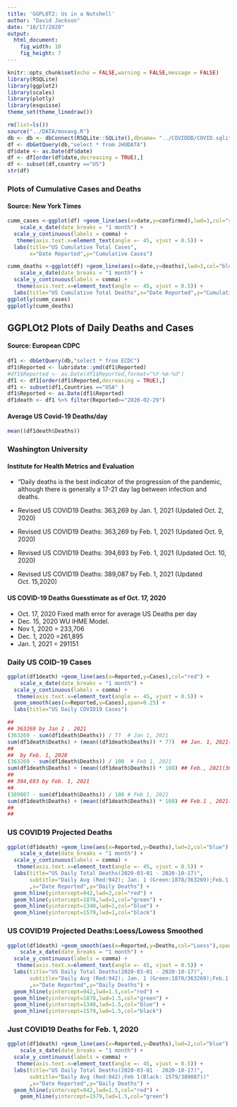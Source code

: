 ```yaml
---
title: 'GGPLOT2: Us in a Nutshell'
author: "David Jackson"
date: "10/17/2020"
output: 
  html_document: 
    fig_width: 10
    fig_height: 7
---
```


```r
knitr::opts_chunk$set(echo = FALSE,warning = FALSE,message = FALSE)
library(RSQLite)
library(ggplot2)
library(scales)
library(plotly)
library(esquisse)
theme_set(theme_linedraw())
```

```r
rm(list=ls())
source("../DATA/movavg.R")
db <- db <- dbConnect(RSQLite::SQLite(),dbname= "../COVIDDB/COVID.sqlite3")
df <- dbGetQuery(db,"select * from JHUDATA")
df$date <- as.Date(df$date)
df <- df[order(df$date,decreasing = TRUE),]
df <- subset(df,country =="US")
str(df)

```

### Plots of Cumulative Cases and Deaths
#### Source: New York Times

```r
cumm_cases <-ggplot(df) +geom_line(aes(x=date,y=confirmed),lwd=3,col="red") + 
    scale_x_date(date_breaks = "1 month") +
  scale_y_continuous(labels = comma) +
   theme(axis.text.x=element_text(angle =- 45, vjust = 0.5)) +
  labs(title="US Cumulative Total Cases",
       x="Date Reported",y="Cumulative Cases") 
```
```r
cumm_deaths <-ggplot(df) +geom_line(aes(x=date,y=deaths),lwd=3,col="blue") + 
    scale_x_date(date_breaks = "1 month") +
  scale_y_continuous(labels = comma) +
   theme(axis.text.x=element_text(angle =- 45, vjust = 0.5)) +
  labs(title="US Cumulative Total Deaths",x="Date Reported",y="Cumulative Deaths")
ggplotly(cumm_cases)
ggplotly(cumm_deaths)
```

## GGPLOt2 Plots of Daily Deaths and Cases
#### Source: European CDPC

```r
df1 <- dbGetQuery(db,"select * from ECDC")
df1$Reported <- lubridate::ymd(df1$Reported)
#df1$Reported <- as.Date(df1$Reported,format="%Y-%m-%d")
df1 <- df1[order(df1$Reported,decreasing = TRUE),]
df1 <- subset(df1,Countries =="USA" )
df1$Reported <- as.Date(df1$Reported)
df1death <- df1 %>% filter(Reported>="2020-02-29") 
```

#### Average US Covid-19 Deaths/day

```r
mean((df1death$Deaths))
```

### Washington University
#### Institute for Health Metrics and Evaluation
* "Daily deaths is the best indicator of the progression of the pandemic, although there is generally a 17-21 day lag between infection and deaths.

* Revised US COVID19 Deaths: 363,269 by Jan. 1, 2021 (Updated Oct. 2, 2020)
* Revised US COVID19 Deaths: 363,269 by Feb. 1, 2021 (Updated Oct. 9, 2020)
* Revised US COVID19 Deaths: 394,693 by Feb. 1, 2021 (Updated Oct. 10, 2020)
* Revised US COVID19 Deaths: 389,087 by Feb. 1, 2021 (Updated Oct. 15,2020)

#### US COVID-19 Deaths  Guesstimate as of Oct. 17, 2020
* Oct. 17, 2020 Fixed math error for average US Deaths per day
* Dec. 15, 2020 WU IHME Model.
* Nov 1, 2020 = 233,706
* Dec. 1, 2020 =261,895
* Jan. 1, 2021 = 291151

### Daily US COID-19 Cases

```r
ggplot(df1death) +geom_line(aes(x=Reported,y=Cases),col="red") + 
    scale_x_date(date_breaks = "1 month") +
  scale_y_continuous(labels = comma) +
   theme(axis.text.x=element_text(angle =- 45, vjust = 0.5)) + 
  geom_smooth(aes(x=Reported,y=Cases),span=0.25) +
  labs(title="US Daily COVID19 Cases")
```

```r
##
## 363269 by Jan 1 . 2021 
(363269 - sum(df1death$Deaths)) / 77  # Jan 1, 2021
sum(df1death$Deaths) + (mean((df1death$Deaths)) * 77)  ## Jan. 1, 2021(363269)
##
##  by Feb. 1, 2020
(363269 - sum(df1death$Deaths)) / 108  # Feb 1, 2021
sum(df1death$Deaths) + (mean((df1death$Deaths)) * 108) ## Feb., 2021(363269)
##
## 394,693 by Feb. 1, 2021
##
(389087 - sum(df1death$Deaths)) / 108 # Feb 1, 2021
sum(df1death$Deaths) + (mean((df1death$Deaths)) * 108) ## Feb.1 , 2021(389087)
##
## 
```

### US COVID19 Projected Deaths

```r
ggplot(df1death) +geom_line(aes(x=Reported,y=Deaths),lwd=2,col="blue") + 
    scale_x_date(date_breaks = "1 month") +
  scale_y_continuous(labels = comma) +
   theme(axis.text.x=element_text(angle =- 45, vjust = 0.5)) +
  labs(title="US Daily Total Deaths(2020-03-01 - 2020-10-17)",
       subtitle="Daily Avg (Red:942); Jan. 1 (Green:1878/363269);Feb.1 (Blue:1340/363269);Feb 1(Black: 1579/389087))"
       ,x="Date Reported",y="Daily Deaths") +
  geom_hline(yintercept=942,lwd=2,col="red") +
  geom_hline(yintercept=1878,lwd=1,col="green") +
  geom_hline(yintercept=1340,lwd=1,col="blue") +
  geom_hline(yintercept=1579,lwd=1,col="black")

```
### US COVID19 Projected Deaths:Loess/Lowess Smoothed

```r
ggplot(df1death) +geom_smooth(aes(x=Reported,y=Deaths,col="Loess"),span=0.25) +
    scale_x_date(date_breaks = "1 month") +
  scale_y_continuous(labels = comma) +
   theme(axis.text.x=element_text(angle =- 45, vjust = 0.5)) +
  labs(title="US Daily Total Deaths(2020-03-01 - 2020-10-17)",
       subtitle="Daily Avg (Red:942); Jan. 1 (Green:1878/363269);Feb.1 (Blue:1340/389087);Feb 1(Black: 1579/389087))"
       ,x="Date Reported",y="Daily Deaths") +
  geom_hline(yintercept=942,lwd=1.5,col="red") +
  geom_hline(yintercept=1878,lwd=1.5,col="green") +
  geom_hline(yintercept=1340,lwd=1.5,col="blue") +
  geom_hline(yintercept=1579,lwd=1.5,col="black")

```
### Just COVID19 Deaths for Feb. 1, 2020 


```r
ggplot(df1death) +geom_line(aes(x=Reported,y=Deaths),lwd=2,col="blue") + 
    scale_x_date(date_breaks = "1 month") +
  scale_y_continuous(labels = comma) +
   theme(axis.text.x=element_text(angle =- 45, vjust = 0.5)) +
  labs(title="US Daily Total Deaths(2020-03-01 - 2020-10-17)",
       subtitle="Daily Avg (Red:942);Feb 1(Black: 1579/389087))"
       ,x="Date Reported",y="Daily Deaths") +
  geom_hline(yintercept=942,lwd=1.5,col="red") +
    geom_hline(yintercept=1579,lwd=1.5,col="green")

```
